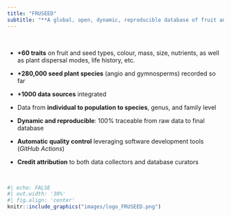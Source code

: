 ```yaml
---
title: "FRUSEED"
subtitle: "**A global, open, dynamic, reproducible database of fruit and seed traits**"
---
```


<br>

- **+60 traits** on fruit and seed types, colour, mass, size, nutrients, as well as plant dispersal modes, life history, etc.

- **+280,000 seed plant species** (angio and gymnosperms) recorded so far

- **+1000 data sources** integrated

- Data from **individual to population to species**, genus, and family level

- **Dynamic and reproducible**: 100% traceable from raw data to final database

- **Automatic quality control** leveraging software development tools (*GitHub Actions*)

- **Credit attribution** to both data collectors and database curators


<br>

```r
#| echo: FALSE
#| out.width: '30%'
#| fig.align: 'center'
knitr::include_graphics("images/logo_FRUSEED.png")
```


